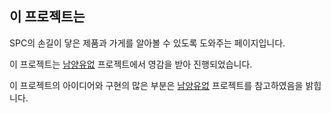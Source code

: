 ## 이 프로젝트는

SPC의 손길이 닿은 제품과 가게를 알아볼 수 있도록 도와주는 페이지입니다.

이 프로젝트는 [남양유없](https://github.com/NullFull/isnamyang) 프로젝트에서 영감을 받아 진행되었습니다.

이 프로젝트의 아이디어와 구현의 많은 부분은 [남양유없](https://github.com/NullFull/isnamyang) 프로젝트를 참고하였음을 밝힙니다.
